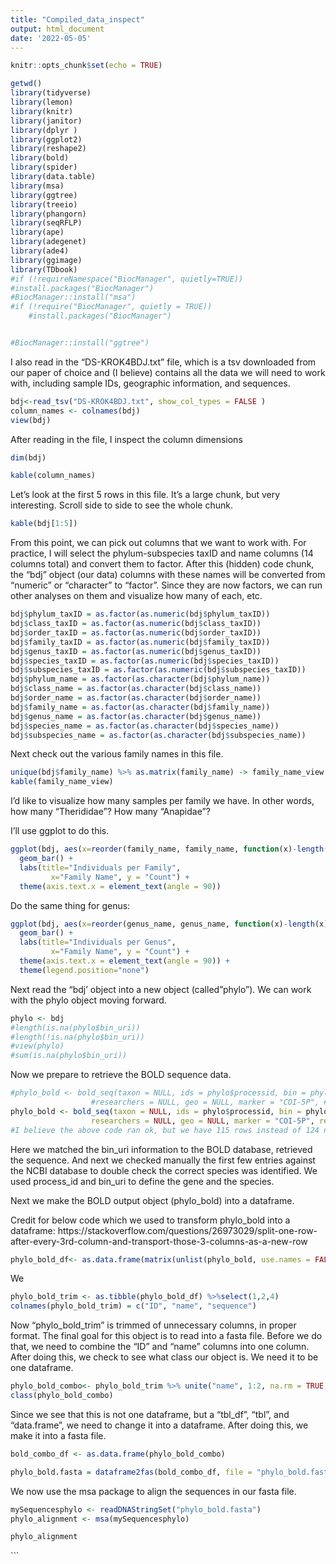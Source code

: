 ```yaml
---
title: "Compiled_data_inspect"
output: html_document
date: '2022-05-05'
---
```


```r
knitr::opts_chunk$set(echo = TRUE)
```

```r
getwd()
library(tidyverse)
library(lemon)
library(knitr)
library(janitor)
library(dplyr )
library(ggplot2)
library(reshape2)
library(bold)
library(spider)
library(data.table)
library(msa)
library(ggtree)
library(treeio)
library(phangorn)
library(seqRFLP)
library(ape)
library(adegenet)
library(ade4)
library(ggimage)
library(TDbook)
#if (!requireNamespace("BiocManager", quietly=TRUE))
#install.packages("BiocManager")
#BiocManager::install("msa")
#if (!require("BiocManager", quietly = TRUE))
    #install.packages("BiocManager")


#BiocManager::install("ggtree")
```

I also read in the "DS-KROK4BDJ.txt" file, which is a tsv downloaded from our paper of choice and (I believe) contains all the data we will need to work with, including sample IDs, geographic information, and sequences. 
```r
bdj<-read_tsv("DS-KROK4BDJ.txt", show_col_types = FALSE )
column_names <- colnames(bdj)
view(bdj)
```
After reading in the file, I inspect the column dimensions
```r
dim(bdj)
```
```r
kable(column_names)
```
Let's look at the first 5 rows in this file. It's a large chunk, but very interesting. Scroll side to side to see the whole chunk. 
```r
kable(bdj[1:5])
```
From this point, we can pick out columns that we want to work with. For practice, I will select the phylum-subspecies taxID and name columns (14 columns total) and convert them to factor. After this (hidden) code chunk, the "bdj" object (our data) columns with these names will be converted from "numeric" or "character" to "factor". Since they are now factors, we can run other analyses on them and visualize how many of each, etc. 

```r

bdj$phylum_taxID = as.factor(as.numeric(bdj$phylum_taxID))
bdj$class_taxID = as.factor(as.numeric(bdj$class_taxID))
bdj$order_taxID = as.factor(as.numeric(bdj$order_taxID))
bdj$family_taxID = as.factor(as.numeric(bdj$family_taxID))
bdj$genus_taxID = as.factor(as.numeric(bdj$genus_taxID))
bdj$species_taxID = as.factor(as.numeric(bdj$species_taxID))
bdj$subspecies_taxID = as.factor(as.numeric(bdj$subspecies_taxID))
bdj$phylum_name = as.factor(as.character(bdj$phylum_name))
bdj$class_name = as.factor(as.character(bdj$class_name))
bdj$order_name = as.factor(as.character(bdj$order_name))
bdj$family_name = as.factor(as.character(bdj$family_name))
bdj$genus_name = as.factor(as.character(bdj$genus_name))
bdj$species_name = as.factor(as.character(bdj$species_name))
bdj$subspecies_name = as.factor(as.character(bdj$subspecies_name))
```

Next check out the various family names in this file. 

```r
unique(bdj$family_name) %>% as.matrix(family_name) -> family_name_view
kable(family_name_view)
```
I'd like to visualize how many samples per family we have. In other words, how many "Therididae"? How many "Anapidae"?

I'll use ggplot to do this. 
```r
ggplot(bdj, aes(x=reorder(family_name, family_name, function(x)-length(x)),fill=family_name)) +
  geom_bar() +
  labs(title="Individuals per Family", 
         x="Family Name", y = "Count") +
  theme(axis.text.x = element_text(angle = 90))

```
Do the same thing for genus: 
```r

ggplot(bdj, aes(x=reorder(genus_name, genus_name, function(x)-length(x)),fill=genus_name)) +
  geom_bar() +
  labs(title="Individuals per Genus", 
         x="Family Name", y = "Count") +
  theme(axis.text.x = element_text(angle = 90)) +
  theme(legend.position="none") 
```
Next read the "bdj' object into a new object (called "phylo"). We can work with the phylo object moving forward. 
```r
phylo <- bdj
#length(is.na(phylo$bin_uri))
#length(!is.na(phylo$bin_uri))
#view(phylo)
#sum(is.na(phylo$bin_uri))
```
Now we prepare to retrieve the BOLD sequence data. 
```r
#phylo_bold <- bold_seq(taxon = NULL, ids = phylo$processid, bin = phylo$bin_uri, container = NULL, institutions = NULL, 
                  #researchers = NULL, geo = NULL, marker = "COI-5P", #response = FALSE)
phylo_bold <- bold_seq(taxon = NULL, ids = phylo$processid, bin = phylo$bin_uri, container = NULL, institutions = NULL, 
                  researchers = NULL, geo = NULL, marker = "COI-5P", response = FALSE)
#I believe the above code ran ok, but we have 115 rows instead of 124 now. So we will double check. 
```
Here we matched the bin_uri information to the BOLD database, retrieved the sequence. And next we checked manually the first few entries against the NCBI database to double check the correct species was identified. We used process_id and bin_uri to define the gene and the species. 

Next we make the BOLD output object (phylo_bold) into a dataframe. 

Credit for below code which we used to transform phylo_bold into a dataframe: https://stackoverflow.com/questions/26973029/split-one-row-after-every-3rd-column-and-transport-those-3-columns-as-a-new-row

```r
phylo_bold_df<- as.data.frame(matrix(unlist(phylo_bold, use.names = FALSE), ncol = 4, byrow= TRUE))
```

We 
```r
phylo_bold_trim <- as.tibble(phylo_bold_df) %>%select(1,2,4)
colnames(phylo_bold_trim) = c("ID", "name", "sequence")
```
Now "phylo_bold_trim" is trimmed of unnecessary columns, in proper format. The final goal for this object is to read into a fasta file. Before we do that, we need to combine the "ID" and "name" columns into one column. After doing this, we check to see what class our object is. We need it to be one dataframe. 
```r
phylo_bold_combo<- phylo_bold_trim %>% unite("name", 1:2, na.rm = TRUE, remove = TRUE)
class(phylo_bold_combo)
```
Since we see that this is not one dataframe, but a "tbl_df", "tbl", and "data.frame", we need to change it into a dataframe. After doing this, we make it into a fasta file. 
```r
bold_combo_df <- as.data.frame(phylo_bold_combo)

phylo_bold.fasta = dataframe2fas(bold_combo_df, file = "phylo_bold.fasta")

```
We now use the msa package to align the sequences in our fasta file. 
```r
mySequencesphylo <- readDNAStringSet("phylo_bold.fasta")
phylo_alignment <- msa(mySequencesphylo)

phylo_alignment
```
```

